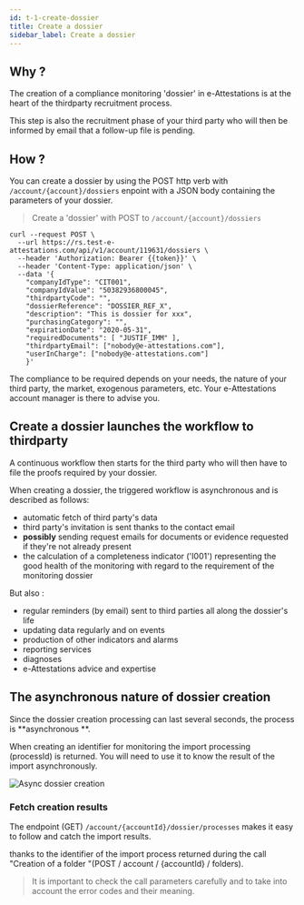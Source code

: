 ```yaml
---
id: t-1-create-dossier
title: Create a dossier
sidebar_label: Create a dossier
---
```


## Why ?

The creation of a compliance monitoring 'dossier' in e-Attestations is at the heart of the thirdparty recruitment process.

This step is also the recruitment phase of your third party who will then be informed by email that a follow-up file is pending.

## How ?

You can create a dossier by using the POST http verb with `/account/{account}/dossiers` enpoint with a JSON body containing the parameters of your dossier.

> Create a 'dossier' with POST to `/account/{account}/dossiers`

```shell
curl --request POST \
  --url https://rs.test-e-attestations.com/api/v1/account/119631/dossiers \
  --header 'Authorization: Bearer {{token}}' \
  --header 'Content-Type: application/json' \
  --data '{
    "companyIdType": "CIT001",
    "companyIdValue": "50382936800045",
    "thirdpartyCode": "",
    "dossierReference": "DOSSIER_REF_X",
    "description": "This is dossier for xxx",
    "purchasingCategory": "",
    "expirationDate": "2020-05-31",
    "requiredDocuments": [ "JUSTIF_IMM" ],
    "thirdpartyEmail": ["nobody@e-attestations.com"],
    "userInCharge": ["nobody@e-attestations.com"]
    }'
```


<aside>The compliance to be required depends on your needs, the nature of your third party, the market, exogenous parameters, etc.
Your e-Attestations account manager is there to advise you.</aside>

## Create a dossier launches the workflow to thirdparty

A continuous workflow then starts for the third party who will then have to file the proofs required by your dossier.

When creating a dossier, the triggered workflow is asynchronous and is described as follows:

- automatic fetch of third party's data
- third party's invitation is sent thanks to the contact email
- **possibly** sending request emails for documents or evidence requested if they're not already present
- the calculation of a completeness indicator ('I001') representing the good health of the monitoring with regard to the requirement of the monitoring dossier

But also :

- regular reminders (by email) sent to third parties all along the dossier's life
- updating data regularly and on events
- production of other indicators and alarms
- reporting services
- diagnoses
- e-Attestations advice and expertise

## The asynchronous nature of dossier creation

Since the dossier creation processing can last several seconds, the process is **asynchronous **.

When creating an identifier for monitoring the import processing (processId) is returned.
You will need to use it to know the result of the import asynchronously.

![Async dossier creation](/img/ea-create-dossier-async.png)

### Fetch creation results

The endpoint (GET) `/account/{accountId}/dossier/processes` makes it easy to follow and catch the import results.


thanks to the identifier of the import process returned during the call "Creation of a folder "(POST / account / {accountId} / folders).

> It is important to check the call parameters carefully and to take into account the error codes and their meaning.



